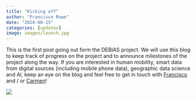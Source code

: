 ```yaml
---
title: "Kicking off"
author: "Francisco Rowe"
date: "2024-08-15"
categories: [updates]
image: images/launch.jpg
---
```


This is the first post going out form the DEBIAS project. We will use this blog to keep track of progress on the project and to announce milestones of the project along the way. If you are interested in human mobility, smart data from digital sources (including mobile phone data), geographic data science and AI, keep an eye on the blog and feel free to get in touch with [Francisco](mailto:f.rowe-gonzalez%40liverpool.ac.uk) and / or [Carmen](mailto:c.cabrera-arnau%40liverpool.ac.uk)!

![](images/launch.jpg)
